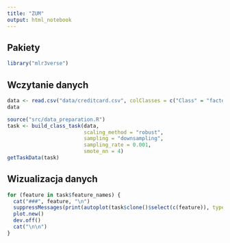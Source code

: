 ```yaml
---
title: "ZUM"
output: html_notebook
---
```


## Pakiety

```r
library("mlr3verse")
```

## Wczytanie danych

```r
data <- read.csv("data/creditcard.csv", colClasses = c("Class" = "factor"))
data
```

```r
source("src/data_preparation.R")
task <- build_class_task(data,
                         scaling_method = "robust",
                         sampling = "downsampling",
                         sampling_rate = 0.001,
                         smote_nn = 4)
getTaskData(task)
```
## Wizualizacja danych {.tabset}

```r
for (feature in task$feature_names) {
  cat("###", feature, "\n")
  suppressMessages(print(autoplot(task$clone()$select(c(feature)), type = "pairs")))
  plot.new()
  dev.off()
  cat("\n\n")
}
```

